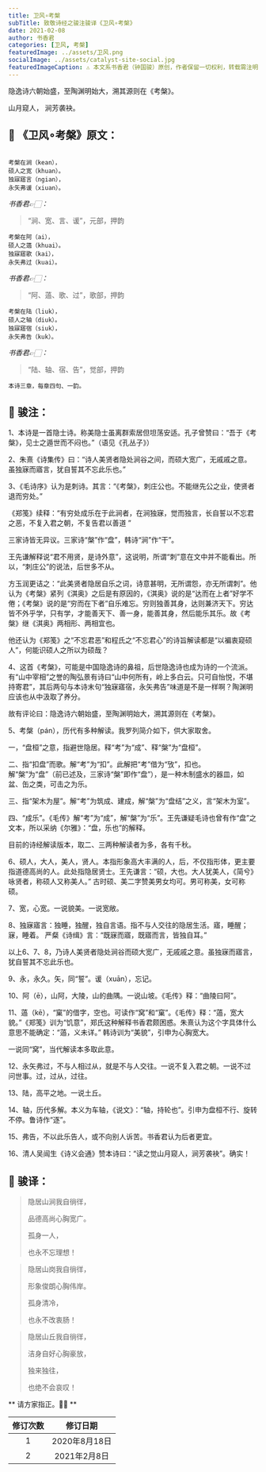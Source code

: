```yaml
---
title: 卫风∘考槃
subTitle: 致敬诗经之骏注骏译《卫风∘考槃》 
date: 2021-02-08 
author: 书香君
categories: [卫风, 考槃]
featuredImage: ../assets/卫风.png
socialImage: ../assets/catalyst-site-social.jpg
featuredImageCaption: ⚠️️ 本文系书香君（钟国骏）原创，作者保留一切权利，转载需注明出处。
---
```


隐逸诗六朝始盛，至陶渊明始大，溯其源则在《考槃》。

山月窥人，
涧芳袭袂。

## 🌼 《卫风∘考槃》原文：
```

考槃在涧（kean），
硕人之宽（khuan）。
独寐寤言（ngian），
永矢弗谖（xiuan）。

```
*书香君👉🏻：* 

> “涧、宽、言、谖”，元部，押韵

```
考槃在阿（ai），
硕人之薖（khuai）。
独寐寤歌（kai），
永矢弗过（kuai）。

```
*书香君👉🏻：* 

> “阿、薖、歌、过”，歌部，押韵

```
考槃在陆（liuk），
硕人之轴（diuk）。
独寐寤宿（siuk），
永矢弗告（kuk）。

```
*书香君👉🏻：* 

> “陆、轴、宿、告”，觉部，押韵

```
本诗三章，每章四句、一韵。

```
## 🍁️ 骏注：

1、本诗是一首隐士诗。称美隐士虽离群索居但坦荡安适。孔子曾赞曰：“吾于《考槃》，见士之遁世而不闷也。”（语见《孔丛子》）

2、朱熹《诗集传》曰：“诗人美贤者隐处涧谷之间，而硕大宽广，无戚戚之意。虽独寐而寤言，犹自誓其不忘此乐也。”

3、《毛诗序》认为是刺诗。其言：“《考槃》，刺庄公也。不能继先公之业，使贤者退而穷处。”

《郑笺》续释：“有穷处成乐在于此涧者，在涧独寐，觉而独言，长自誓以不忘君之恶，不复入君之朝，不复告君以善道 ”

三家诗皆无异议。三家诗“槃”作“盘”，韩诗“涧”作“干”。

王先谦解释说“君不用贤，是诗外意”，这说明，所谓“刺”意在文中并不能看出。所以，“刺庄公”的说法，后世多不从。

方玉润更诘之：“此美贤者隐居自乐之词，诗意甚明，无所谓怨，亦无所谓刺”。他认为《考槃》紧列《淇奥》之后是有原因的，《淇奥》说的是“达而在上者”好学不倦；《考槃》说的是“穷而在下者”自乐难忘。穷则独善其身，达则兼济天下。穷达皆不外乎学，只有学，才能善天下、善一身，能善其身，然后能乐其乐。故《考槃》继《淇奥》两相形、两相宜也。

他还认为《郑笺》之“不忘君恶”和程氏之“不忘君心”的诗旨解读都是“以褊衷窥硕人”，何能识硕人之所以为硕哉？

4、这首《考槃》，可能是中国隐逸诗的鼻祖，后世隐逸诗也成为诗的一个流派。有“山中宰相”之誉的陶弘景有诗曰“山中何所有，岭上多白云。只可自怡悦，不堪持寄君”，其后两句与本诗末句“独寐寤宿，永矢弗告”味道是不是一样啊？陶渊明应该也从中汲取了养分。

故有评论曰：隐逸诗六朝始盛，至陶渊明始大，溯其源则在《考槃》。

5、考槃（pán），历代有多种解读。我罗列简介如下，供大家取舍。

一，“盘桓”之意，指避世隐居。释“考”为“成”、释“槃”为“盘桓”。

二、指“扣盘”而歌。解“考”为“扣”。此解把“考”借为“攷”，扣也。解“槃”为“盘”（前已述及，三家诗“槃”即作“盘”），是一种木制盛水的器皿，如盆、缶之类，可击之为乐。

三、指“架木为屋”。解“考”为筑成、建成，解“槃”为“盘结”之义，言“架木为室”。

四、“成乐”。《毛传》解“考”为“成”，解“槃”为“乐”。王先谦疑毛诗也曾有作“盘”之文本，所以采纳《尔雅》：“盘，乐也”的解释。

目前的诗经解读版本，取二、三两种解读者为多，各有千秋。

6、硕人，大人，美人，贤人。本指形象高大丰满的人，后，不仅指形体，更主要指道德高尚的人。此处指隐居贤士。王先谦言：“硕，大也。大人犹美人，《简兮》咏贤者，称硕人又称美人。”
古时硕、美二字赞美男女均可。男可称美，女可称硕。

7、宽，心宽。一说貌美。一说宽敞。

8、独寐寤言：独睡，独醒，独自言语。指不与人交往的隐居生活。寤，睡醒；寐，睡着。
严粲《诗缉》言：“既寐而寤，既寤而言，皆独自耳。”

以上6、7、8，乃诗人美贤者隐处涧谷而硕大宽广，无戚戚之意。虽独寐而寤言，犹自誓其不忘此乐也。

9、永，永久。矢，同“誓”。谖（xuān），忘记。

10、阿（ē），山阿，大陵，山的曲隅。一说山坡。《毛传》释：“曲陵曰阿”。

11、薖（kē），“窠”的借字，空也。可读作“窝”和“窠”。《毛传》释：“薖，宽大貌。”《郑笺》训为“饥意”，郑氏这种解释书香君颇困惑。朱熹认为这个字具体什么意思不能确定：“薖，义未详。” 韩诗训为“美貌”，引申为心胸宽大。

一说同“窝”，当代解读本多取此意。

12、永矢弗过，不与人相过从，就是不与人交往。一说不复入君之朝。一说不过问世事。过，过从，过往。

13、陆，高平之地。一说土丘。

14、轴，历代多解。本义为车轴，《说文》：“轴，持轮也”。引申为盘桓不行、旋转不停。鲁诗作“逐”。

15、弗告，不以此乐告人，或不向别人诉苦。书香君认为后者更宜。

16、清人吴闿生《诗义会通》赞本诗曰：“读之觉山月窥人，涧芳袭袂”。确实！

## 🍁️ 骏译：

> 隐居山涧我自徜徉，
> 
> 品德高尚心胸宽广。
> 
> 孤身一人，
> 
> 也永不忘理想！

> 隐居山岗我自徜徉，
> 
> 形象俊朗心胸伟岸。
> 
> 孤身清冷，
> 
> 也永不改衷肠！

> 隐居山丘我自徜徉，
> 
> 洁身自好心胸豪放，
> 
> 独来独往，
> 
> 也绝不会哀叹！

** 请方家指正。🙏🏻 **

| 修订次数      | 修订日期 | 
|   :----: |    :----:   | 
| 1    | 2020年8月18日       | 
| 2    | 2021年2月8日       | 
